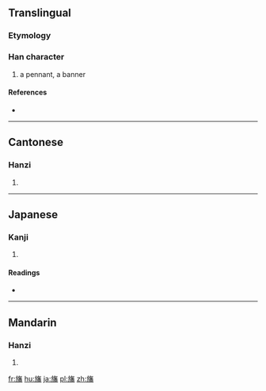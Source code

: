 ==Translingual==

===Etymology===
{{Han compound|㫃|番|c1=s|c2=p|ls=psc}}

===Han character===
{{Han char|rn=70|rad=方|as=14|sn=18|four=0826<sub>9</sub>|canj=卜尸人竹田 (YSOHW)}}

# a pennant, a banner

====References====
* {{Han ref|kx=0485.090|dkj=13700|dj=0847.110|hdz=32185.010|uh=65DB|ud=26075|bh=EFD9|bd=61401}}

----

==Cantonese==

===Hanzi===
{{yue-hanzi|jyut=|y=faan1}}

# {{defn|lang=yue|sort=方14}}

----

==Japanese==

===Kanji===
{{ja-kanji|grade=|rs=方14}}

# {{defn|lang=ja|sort=方14}}

====Readings====
* {{ja-readings|on=[[はん]] (han)|kun=[[はた]] (hata)}}

----

==Mandarin==

===Hanzi===
{{cmn-hanzi|pin=[[fān]] ([[fan1]])|wg=fan<sup>1</sup>}}

# {{defn|lang=cmn|sort=方14}}

[[fr:旛]]
[[hu:旛]]
[[ja:旛]]
[[pl:旛]]
[[zh:旛]]